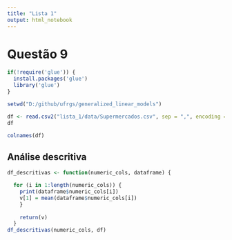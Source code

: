 ```yaml
---
title: "Lista 1"
output: html_notebook
---
```


# Questão 9

```r

if(!require('glue')) {
  install.packages('glue')
  library('glue')
}

setwd("D:/github/ufrgs/generalized_linear_models")
```

```r
df <- read.csv2("lista_1/data/Supermercados.csv", sep = ",", encoding = "UTF-8")
df
```

```r
colnames(df)
```

## Análise descritiva

```r


df_descritivas <- function(numeric_cols, dataframe) {

  for (i in 1:length(numeric_cols)) {
    print(dataframe$numeric_cols[i])
    v[1] = mean(dataframe$numeric_cols[i])
    }
    
    return(v)
  }
df_descritivas(numeric_cols, df)
```

```r

```
